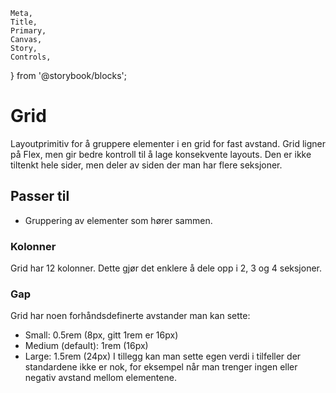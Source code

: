     Meta,
    Title,
    Primary,
    Canvas,
    Story,
    Controls,
} from '@storybook/blocks';

<Meta of={FhiGridStories} />

# Grid

Layoutprimitiv for å gruppere elementer i en grid for fast avstand. Grid ligner på Flex, men gir bedre kontroll til å lage konsekvente layouts.
Den er ikke tiltenkt hele sider, men deler av siden der man har flere seksjoner. 

## Passer til

- Gruppering av elementer som hører sammen.

<Canvas of={FhiGridStories.Preview} />

### Kolonner

Grid har 12 kolonner. Dette gjør det enklere å dele opp i 2, 3 og 4 seksjoner.

### Gap

Grid har noen forhåndsdefinerte avstander man kan sette:
- Small: 0.5rem (8px, gitt 1rem er 16px)
- Medium (default): 1rem (16px)
- Large: 1.5rem (24px)
I tillegg kan man sette egen verdi i tilfeller der standardene ikke er nok, for eksempel når man trenger ingen eller negativ avstand mellom elementene.
